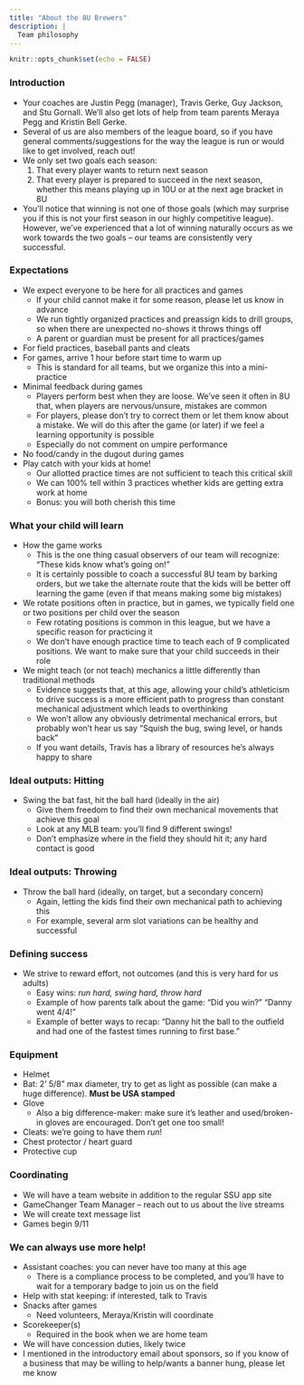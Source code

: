 ```yaml
---
title: "About the 8U Brewers"
description: |
  Team philosophy
---
```


```r
knitr::opts_chunk$set(echo = FALSE)
```

### Introduction

* Your coaches are Justin Pegg (manager), Travis Gerke, Guy Jackson, and Stu Gornall. We'll also get lots of help from team parents Meraya Pegg and Kristin Bell Gerke.
* Several of us are also members of the league board, so if you have general comments/suggestions for the way the league is run or would like to get involved, reach out!
* We only set two goals each season: 
  1. That every player wants to return next season
  1. That every player is prepared to succeed in the next season, whether this means playing up in 10U or at the next age bracket in 8U
* You'll notice that winning is not one of those goals (which may surprise you if this is not your first season in our highly competitive league). However, we've experienced that a lot of winning naturally occurs as we work towards the two goals -- our teams are consistently very successful. 

### Expectations

* We expect everyone to be here for all practices and games
  + If your child cannot make it for some reason, please let us know in advance
  + We run tightly organized practices and preassign kids to drill groups, so when there are unexpected no-shows it throws things off
  + A parent or guardian must be present for all practices/games
* For field practices, baseball pants and cleats
* For games, arrive 1 hour before start time to warm up
  + This is standard for all teams, but we organize this into a mini-practice
* Minimal feedback during games
  + Players perform best when they are loose. We've seen it often in 8U that, when players are nervous/unsure, mistakes are common
  + For players, please don't try to correct them or let them know about a mistake. We will do this after the game (or later) if we feel a learning opportunity is possible
  + Especially do not comment on umpire performance
* No food/candy in the dugout during games
* Play catch with your kids at home!
  + Our allotted practice times are not sufficient to teach this critical skill
  + We can 100% tell within 3 practices whether kids are getting extra work at home
  + Bonus: you will both cherish this time

### What your child will learn

* How the game works
  + This is the one thing casual observers of our team will recognize: "These kids know what's going on!"
  + It is certainly possible to coach a successful 8U team by barking orders, but we take the alternate route that the kids will be better off learning the game (even if that means making some big mistakes)
* We rotate positions often in practice, but in games, we typically field one or two positions per child over the season
  + Few rotating positions is common in this league, but we have a specific reason for practicing it
  + We don't have enough practice time to teach each of 9 complicated positions. We want to make sure that your child succeeds in their role
* We might teach (or not teach) mechanics a little differently than traditional methods
  + Evidence suggests that, at this age, allowing your child's athleticism to drive success is a more efficient path to progress than constant mechanical adjustment which leads to overthinking
  + We won't allow any obviously detrimental mechanical errors, but probably won't hear us say "Squish the bug, swing level, or hands back"
  + If you want details, Travis has a library of resources he's always happy to share

### Ideal outputs: Hitting

* Swing the bat fast, hit the ball hard (ideally in the air)
  + Give them freedom to find their own mechanical movements that achieve this goal
  + Look at any MLB team: you'll find 9 different swings!
  + Don't emphasize where in the field they should hit it; any hard contact is good
  
### Ideal outputs: Throwing 

* Throw the ball hard (ideally, on target, but a secondary concern)
  + Again, letting the kids find their own mechanical path to achieving this
  + For example, several arm slot variations can be healthy and successful

### Defining success
* We strive to reward effort, not outcomes (and this is very hard for us adults)
  + Easy wins: _run hard, swing hard, throw hard_
  + Example of how parents talk about the game: "Did you win?" "Danny went 4/4!"
  + Example of better ways to recap: "Danny hit the ball to the outfield and had one of the fastest times running to first base."

### Equipment

* Helmet
* Bat: 2' 5/8" max diameter, try to get as light as possible (can make a huge difference). **Must be USA stamped**
* Glove
  + Also a big difference-maker: make sure it's leather and used/broken-in gloves are encouraged. Don't get one too small!
* Cleats: we're going to have them _run_!
* Chest protector / heart guard
* Protective cup

### Coordinating

* We will have a team website in addition to the regular SSU app site
* GameChanger Team Manager -- reach out to us about the live streams
* We will create text message list
* Games begin 9/11
  
### We can always use more help!

* Assistant coaches: you can never have too many at this age
  + There is a compliance process to be completed, and you'll have to wait for a temporary badge to join us on the field
* Help with stat keeping: if interested, talk to Travis
* Snacks after games
  + Need volunteers, Meraya/Kristin will coordinate
* Scorekeeper(s)
  + Required in the book when we are home team
* We will have concession duties, likely twice
* I mentioned in the introductory email about sponsors, so if you know of a business that may be willing to help/wants a banner hung, please let me know
